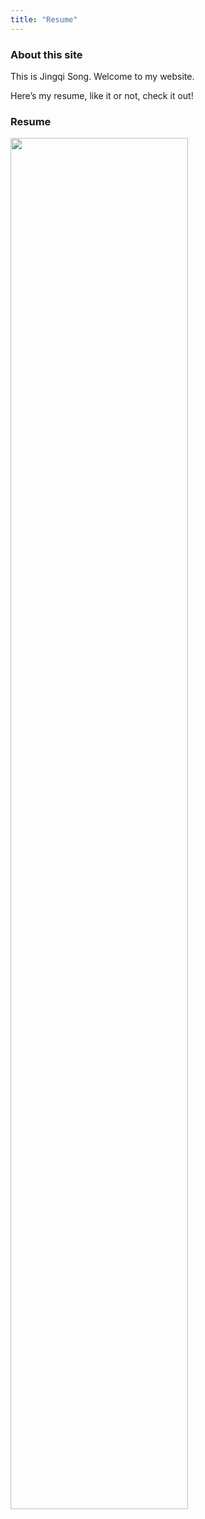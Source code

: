 ```yaml
---
title: "Resume"
---
```


### About this site

This is Jingqi Song.
Welcome to my website.

Here's my resume, like it or not, check it out!

### Resume

<img src="Resume_JS.jpg" style="width:75%">